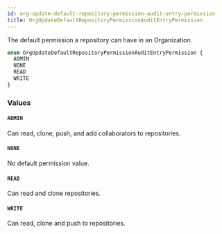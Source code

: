 ```yaml
---
id: org-update-default-repository-permission-audit-entry-permission
title: OrgUpdateDefaultRepositoryPermissionAuditEntryPermission
---
```


The default permission a repository can have in an Organization.

```graphql
enum OrgUpdateDefaultRepositoryPermissionAuditEntryPermission {
  ADMIN
  NONE
  READ
  WRITE
}
```

### Values

#### `ADMIN`

Can read, clone, push, and add collaborators to repositories.

#### `NONE`

No default permission value.

#### `READ`

Can read and clone repositories.

#### `WRITE`

Can read, clone and push to repositories.
